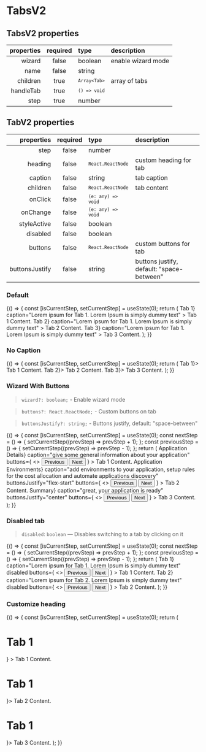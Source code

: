 
<Meta title="Components/TabsV2" component={TabsV2} />

# TabsV2

## TabsV2 properties

| properties | required | type                      | description        |
| ---------: | :------: | :------------------------ | :----------------- |
|     wizard |  false   | boolean                   | enable wizard mode |
|       name |  false   | string                    |                    |
|   children |   true   | <code>`Array<Tab>`</code> | array of tabs      |
|  handleTab |   true   | <code>`() => void`</code> |                    |
|       step |   true   | number                    |                    |

## TabV2 properties

|     properties | required | type                            | description                               |
| -------------: | :------: | :------------------------------ | :---------------------------------------- |
|           step |  false   | number                          |                                           |
|        heading |  false   | <code>`React.ReactNode`</code>  | custom heading for tab                    |
|        caption |  false   | string                          | tab caption                               |
|       children |  false   | <code>`React.ReactNode`</code>  | tab content                               |
|        onClick |  false   | <code>`(e: any) => void`</code> |                                           |
|       onChange |  false   | <code>`(e: any) => void`</code> |                                           |
|    styleActive |  false   | boolean                         |                                           |
|       disabled |  false   | boolean                         |                                           |
|        buttons |  false   | <code>`React.ReactNode`</code>  | custom buttons for tab                    |
| buttonsJustify |  false   | string                          | buttons justify, default: "space-between" |

### Default

<Preview>
  <Story name="default">
    {() => {
      const [isCurrentStep, setCurrentStep] = useState(0);
      return (
        <TabsV2 step={isCurrentStep} handleTab={setCurrentStep}>
          <TabV2
            heading={<h1>Tab 1</h1>}
            caption="Lorem ipsum for Tab 1. Lorem Ipsum is simply dummy text"
          >
            <Text>Tab 1 Content.</Text>
          </TabV2>
          <TabV2
            heading={<h1>Tab 2</h1>}
            caption="Lorem ipsum for Tab 1. Lorem Ipsum is simply dummy text"
          >
            <Text>Tab 2 Content.</Text>
          </TabV2>
          <TabV2
            heading={<h1>Tab 3</h1>}
            caption="Lorem ipsum for Tab 1. Lorem Ipsum is simply dummy text"
          >
            <Text>Tab 3 Content.</Text>
          </TabV2>
        </TabsV2>
      );
    }}
  </Story>
</Preview>

### No Caption

<Preview>
  <Story name="nocaption">
    {() => {
      const [isCurrentStep, setCurrentStep] = useState(0);
      return (
        <TabsV2 step={isCurrentStep} handleTab={setCurrentStep}>
          <TabV2 heading={<h1>Tab 1</h1>}>
            <Text>Tab 1 Content.</Text>
          </TabV2>
          <TabV2 heading={<h1>Tab 2</h1>}>
            <Text>Tab 2 Content.</Text>
          </TabV2>
          <TabV2 heading={<h1>Tab 3</h1>}>
            <Text>Tab 3 Content.</Text>
          </TabV2>
        </TabsV2>
      );
    }}
  </Story>
</Preview>

### Wizard With Buttons

> `wizard?: boolean;` - Enable wizard mode

> `buttons?: React.ReactNode;` - Custom buttons on tab

> `buttonsJustify?: string;` - Buttons justify, default: "space-between"

<Preview>
  <Story name="With Buttons">
    {() => {
      const [isCurrentStep, setCurrentStep] = useState(0);
      const nextStep = () => {
        setCurrentStep((prevStep) => prevStep + 1);
      };
      const previousStep = () => {
        setCurrentStep((prevStep) => prevStep - 1);
      };
      return (
        <TabsV2 step={isCurrentStep} handleTab={setCurrentStep} wizard>
          <TabV2
            heading={<h1>Application Details</h1>}
            caption="give some general information about your application"
            buttons={
              <>
                <Button onClick={previousStep}>Previous</Button>
                <Button onClick={nextStep}>Next</Button>
              </>
            }
          >
            <Text>Tab 1 Content.</Text>
          </TabV2>
          <TabV2
            heading={<h1>Application Environments</h1>}
            caption="add environments to your application, setup rules for the cost allocation and automate applications discovery"
            buttonsJustify="flex-start"
            buttons={
              <>
                <Button onClick={previousStep}>Previous</Button>
                <Button onClick={nextStep}>Next</Button>
              </>
            }
          >
            <Text>Tab 2 Content.</Text>
          </TabV2>
          <TabV2
            heading={<h1>Summary</h1>}
            caption="great, your application is ready"
            buttonsJustify="center"
            buttons={
              <>
                <Button onClick={previousStep}>Previous</Button>
                <Button onClick={nextStep}>Next</Button>
              </>
            }
          >
            <Text>Tab 3 Content.</Text>
          </TabV2>
        </TabsV2>
      );
    }}
  </Story>
</Preview>

### Disabled tab

> `disabled`: `boolean` — Disables switching to a tab by clicking on it

<Preview>
  <Story name="disabled tab">
    {() => {
      const [isCurrentStep, setCurrentStep] = useState(0);
      const nextStep = () => {
        setCurrentStep((prevStep) => prevStep + 1);
      };
      const previousStep = () => {
        setCurrentStep((prevStep) => prevStep - 1);
      };
      return (
        <TabsV2 step={isCurrentStep} handleTab={setCurrentStep} wizard>
          <TabV2
            heading={<h1>Tab 1</h1>}
            caption="Lorem ipsum for Tab 1. Lorem Ipsum is simply dummy text"
            disabled
            buttons={
              <>
                <Button onClick={previousStep}>Previous</Button>
                <Button onClick={nextStep}>Next</Button>
              </>
            }
          >
            <Text>Tab 1 Content.</Text>
          </TabV2>
          <TabV2
            heading={<h1>Tab 2</h1>}
            caption="Lorem ipsum for Tab 2. Lorem Ipsum is simply dummy text"
            disabled
            buttons={
              <>
                <Button onClick={previousStep}>Previous</Button>
                <Button onClick={nextStep}>Next</Button>
              </>
            }
          >
            <Text>Tab 2 Content.</Text>
          </TabV2>
        </TabsV2>
      );
    }}
  </Story>
</Preview>


### Customize heading
<Preview>
  <Story name="customizeheading">
    {() => {
      const [isCurrentStep, setCurrentStep] = useState(0);
      return (
        <TabsV2 step={isCurrentStep} handleTab={setCurrentStep}>
          <TabV2 heading={
            <>
              <SVGIcon name="aws" size="md" />
              <h1>Tab 1</h1>
            </>
          }
          >
            <Text>Tab 1 Content.</Text>
          </TabV2>
          <TabV2 heading={
            <>
              <SVGIcon name="azure" size="md" />
              <h1>Tab 1</h1>
            </>
          }>
            <Text>Tab 2 Content.</Text>
          </TabV2>
          <TabV2 heading={
            <>
              <SVGIcon name="gcp" size="md" />
              <h1>Tab 1</h1>
            </>
          }>
            <Text>Tab 3 Content.</Text>
          </TabV2>
        </TabsV2>
      );
    }}
  </Story>
</Preview>